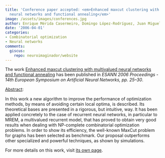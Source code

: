 ```yaml
---
title: 'Conference paper accepted: <em>Enhanced maxcut clustering with multivalued
  neural networks and functional annealing</em>'
image: /assets/images/conferences.jpg
author: Enrique Mérida Casermeiro, Domingo López-Rodríguez, Juan Miguel Ortiz-de-Lazcano-Lobato
date: '2006-04-01'
categories:
- Combinatorial optimization
- Neural networks
comments:
  giscus:
    repo: neuroimaginador/website
---
```


The work <u>Enhanced maxcut clustering with multivalued neural networks and functional annealing</u> has been published in <em>ESANN 2006 Proceedings - 14th European Symposium on Artificial Neural Networks, <em>pp. 25&ndash;30</em></em>.

<u>Abstract</u>:



In this work a new algorithm to improve the performance of optimization methods, by means of avoiding certain local optima, is described. Its theoretical bases are presented in a rigorous, but intuitive, way. It has been applied concretely to the case of recurrent neural networks, in particular to MREM, a multivalued recurrent model, that has proved to obtain very good results when dealing with NP-complete combinatorial optimization problems. In order to show its efficiency, the well-known MaxCut problem for graphs has been selected as benchmark. Our proposal outperforms other specialized and powerful techniques, as shown by simulations.




For more details on this work, visit <a href='/publications/conferences/2006-esann'>its own page</a>.
